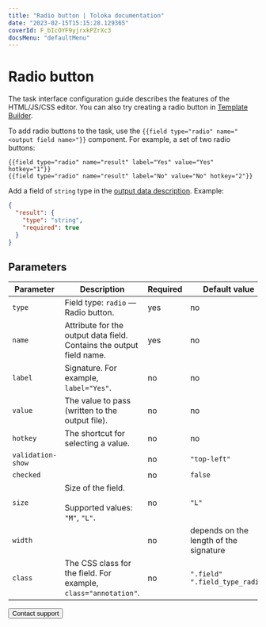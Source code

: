 ```yaml
---
title: "Radio button | Toloka documentation"
date: "2023-02-15T15:15:28.129365"
coverId: F_bIcOYF9yjrxkPZrXc3
docsMenu: "defaultMenu"
---
```



# Radio button

<Note mode="note" title="Note">

The task interface configuration guide describes the features of the HTML/JS/CSS editor. You can also try creating a radio button in [Template Builder](/docs/template-builder/reference/field.radio-group).

</Note>

To add radio buttons to the task, use the `{{field type="radio" name="<output field name>"}}` component. For example, a set of two radio buttons:

```plaintext
{{field type="radio" name="result" label="Yes" value="Yes" hotkey="1"}}
{{field type="radio" name="result" label="No" value="No" hotkey="2"}}
```

Add a field of `string` type in the [output data description](/docs/guide/incoming). Example:

```json
{
  "result": {
    "type": "string",
    "required": true
  }
}
```

## Parameters

**Parameter**|**Description**|**Required**|**Default value**
----- | ----- | ----- | -----
`type`| Field type: `radio` — Radio button. | yes | no
`name`| Attribute for the output data field. Contains the output field name. | yes | no
`label`| Signature. For example, `label="Yes"`. | no | no
`value`| The value to pass (written to the output file). | no | no
`hotkey`| The shortcut for selecting a value. | no | no
`validation-show`| <RadiobuttonsTable1/>| no | `"top-left"`
`checked`| <RadiobuttonsTable2/>| no | `false`
`size`| Size of the field.<br/><br/>Supported values: `"M"`, `"L"`. | no | `"L"`
`width`| <RadiobuttonsTable3/>| no | depends on the length of the signature
`class`| The CSS class for the field. For example, `class="annotation"`. | no | `".field" ".field_type_radio"`

<Button view="defaultInverse" size="l" type="link" url="/docs/guide/troubleshooting/support?form-source=guide-t-components-radiobuttons">Contact support</Button>
